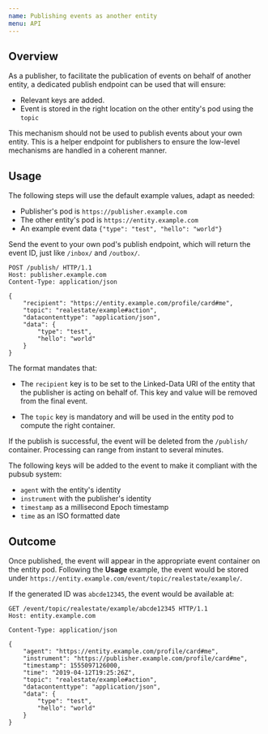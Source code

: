 ```yaml
---
name: Publishing events as another entity
menu: API
---
```


## Overview

As a publisher, to facilitate the publication of events on behalf of another entity, a dedicated publish endpoint can be used that will ensure:

- Relevant keys are added.
- Event is stored in the right location on the other entity's pod using the `topic`

This mechanism should not be used to publish events about your own entity. This is a helper endpoint for publishers to ensure the low-level mechanisms are handled in a coherent manner.

## Usage

The following steps will use the default example values, adapt as needed:

- Publisher's pod is `https://publisher.example.com`
- The other entity's pod is `https://entity.example.com`
- An example event data `{"type": "test", "hello": "world"}`

Send the event to your own pod's publish endpoint, which will return the event ID, just like `/inbox/` and `/outbox/`.

```http
POST /publish/ HTTP/1.1
Host: publisher.example.com
Content-Type: application/json

{
    "recipient": "https://entity.example.com/profile/card#me",
    "topic": "realestate/example#action",
    "datacontenttype": "application/json",
    "data": {
        "type": "test",
        "hello": "world"
    }
}
```

The format mandates that:

- The `recipient` key is to be set to the Linked-Data URI of the entity that the publisher is acting on behalf of. This key and value will be removed from the final event.

- The `topic` key is mandatory and will be used in the entity pod to compute the right container.

If the publish is successful, the event will be deleted from the `/publish/` container. Processing can range from instant to several minutes.

The following keys will be added to the event to make it compliant with the pubsub system:

- `agent` with the entity's identity
- `instrument` with the publisher's identity
- `timestamp` as a millisecond Epoch timestamp
- `time` as an ISO formatted date

## Outcome

Once published, the event will appear in the appropriate event container on the entity pod. Following the **Usage** example, the event would be stored under `https://entity.example.com/event/topic/realestate/example/`.

If the generated ID was `abcde12345`, the event would be available at:

```http
GET /event/topic/realestate/example/abcde12345 HTTP/1.1
Host: entity.example.com

Content-Type: application/json

{
    "agent": "https://entity.example.com/profile/card#me",
    "instrument": "https://publisher.example.com/profile/card#me",
    "timestamp": 1555097126000,
    "time": "2019-04-12T19:25:26Z",
    "topic": "realestate/example#action",
    "datacontenttype": "application/json",
    "data": {
        "type": "test",
        "hello": "world"
    }
}
```

